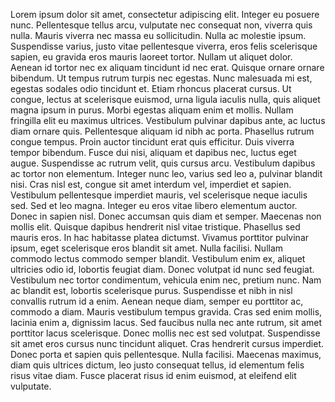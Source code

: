Lorem ipsum dolor sit amet, consectetur adipiscing elit. Integer eu posuere nunc. Pellentesque tellus arcu, vulputate nec consequat non, viverra quis nulla. Mauris viverra nec massa eu sollicitudin. Nulla ac molestie ipsum. Suspendisse varius, justo vitae pellentesque viverra, eros felis scelerisque sapien, eu gravida eros mauris laoreet tortor. Nullam ut aliquet dolor. Aenean id tortor nec ex aliquam tincidunt id nec erat. Quisque ornare ornare bibendum. Ut tempus rutrum turpis nec egestas. Nunc malesuada mi est, egestas sodales odio tincidunt et. Etiam rhoncus placerat cursus. Ut congue, lectus at scelerisque euismod, urna ligula iaculis nulla, quis aliquet magna ipsum in purus. Morbi egestas aliquam enim et mollis. Nullam fringilla elit eu maximus ultrices. Vestibulum pulvinar dapibus ante, ac luctus diam ornare quis. Pellentesque aliquam id nibh ac porta. Phasellus rutrum congue tempus. Proin auctor tincidunt erat quis efficitur. Duis viverra tempor bibendum. Fusce dui nisi, aliquam et dapibus nec, luctus eget augue. Suspendisse ac rutrum velit, quis cursus arcu. Vestibulum dapibus ac tortor non elementum. Integer nunc leo, varius sed leo a, pulvinar blandit nisi. Cras nisl est, congue sit amet interdum vel, imperdiet et sapien. Vestibulum pellentesque imperdiet mauris, vel scelerisque neque iaculis sed. Sed et leo magna. Integer eu eros vitae libero elementum auctor. Donec in sapien nisl. Donec accumsan quis diam et semper. Maecenas non mollis elit. Quisque dapibus hendrerit nisl vitae tristique. Phasellus sed mauris eros. In hac habitasse platea dictumst. Vivamus porttitor pulvinar ipsum, eget scelerisque eros blandit sit amet. Nulla facilisi. Nullam commodo lectus commodo semper blandit. Vestibulum enim ex, aliquet ultricies odio id, lobortis feugiat diam. Donec volutpat id nunc sed feugiat. Vestibulum nec tortor condimentum, vehicula enim nec, pretium nunc. Nam ac blandit est, lobortis scelerisque purus. Suspendisse et nibh in nisl convallis rutrum id a enim. Aenean neque diam, semper eu porttitor ac, commodo a diam. Mauris vestibulum tempus gravida. Cras sed enim mollis, lacinia enim a, dignissim lacus. Sed faucibus nulla nec ante rutrum, sit amet porttitor lacus scelerisque. Donec mollis nec est sed volutpat. Suspendisse sit amet eros cursus nunc tincidunt aliquet. Cras hendrerit cursus imperdiet. Donec porta et sapien quis pellentesque. Nulla facilisi. Maecenas maximus, diam quis ultrices dictum, leo justo consequat tellus, id elementum felis risus vitae diam. Fusce placerat risus id enim euismod, at eleifend elit vulputate. 